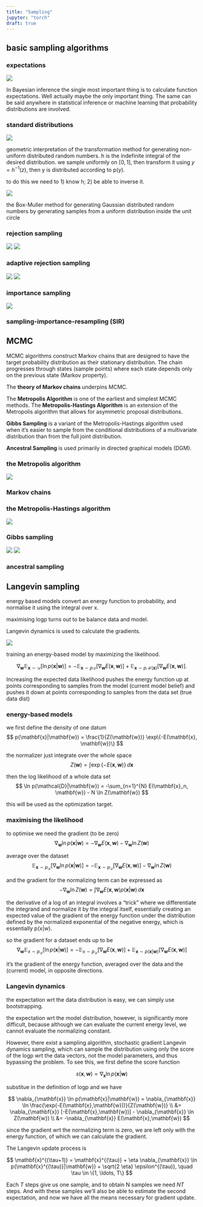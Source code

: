 ```yaml
---
title: "Sampling"
jupyter: "torch"
draft: true
---
```



## basic sampling algorithms

### expectations

![](./img/DLFC/Chapter-14/Figure_1.png)

In Bayesian inference the single most important thing is to calculate function expectations. Well actually maybe the only important thing. The same can be said anywhere in statistical inference or machine learning that probability distributions are involved.

### standard distributions

![](./img/DLFC/Chapter-14/Figure_2.png) 

geometric interpretation of the transformation method for generating non-uniform distributed random numbers. h is the indefinite integral of the desired distribution. we sample uniformly on $[0, 1]$, then transform it using $y=h^{-1}(z)$, then y is distributed according to p(y).

to do this we need to 1) know h; 2) be able to inverse it.

![](./img/DLFC/Chapter-14/Figure_3.png) 

the Box-Muller method for generating Gaussian distributed random numbers by generating samples from a uniform distribution inside the unit circle

### rejection sampling

![](./img/DLFC/Chapter-14/Figure_4.png)
![](./img/DLFC/Chapter-14/Figure_5.png)

### adaptive rejection sampling

![](./img/DLFC/Chapter-14/Figure_6.png)
![](./img/DLFC/Chapter-14/Figure_7.png)

### importance sampling

![](./img/DLFC/Chapter-14/Figure_8.png)

### sampling-importance-resampling (SIR)

## MCMC

MCMC algorithms construct Markov chains that are designed to have the target probability distribution as their stationary distribution. The chain progresses through states (sample points) where each state depends only on the previous state (Markov property).

The **theory of Markov chains** underpins MCMC.

The **Metropolis Algorithm** is one of the earliest and simplest MCMC methods. The **Metropolis-Hastings Algorithm** is an extension of the Metropolis algorithm that allows for asymmetric proposal distributions.

**Gibbs Sampling** is a variant of the Metropolis-Hastings algorithm used when it's easier to sample from the conditional distributions of a multivariate distribution than from the full joint distribution.

**Ancestral Sampling** is used primarily in directed graphical models (DGM).

### the Metropolis algorithm

![](./img/DLFC/Chapter-14/Figure_9.png)

### Markov chains

### the Metropolis-Hastings algorithm

![](./img/DLFC/Chapter-14/Figure_10.png)

### Gibbs sampling

![](./img/DLFC/Chapter-14/Figure_11.png)
![](./img/DLFC/Chapter-14/Figure_12.png)

### ancestral sampling

## Langevin sampling

energy based models convert an energy function to probability, and normalise it using the integral over x.

maximising logp turns out to be balance data and model.

Langevin dynamics is used to calculate the gradients.

![](./img/DLFC/Chapter-14/Figure_13.png)

training an energy-based model by maximizing the likelihood.

$$
\nabla_{\mathbf{w}}\mathbb{E}_{\mathbf{x} \sim \mathcal{D}}[ \ln p(\mathbf{x}|\mathbf{w}) ] = -\mathbb{E}_{\mathbf{x} \sim p\mathcal{D}}[ \nabla_{\mathbf{w}}E(\mathbf{x},\mathbf{w}) ] + \mathbb{E}_{\mathbf{x} \sim p\mathcal{M}(\mathbf{x})}[ \nabla_{\mathbf{w}}E(\mathbf{x},\mathbf{w}) ].
$$

Increasing the expected data likelihood pushes the energy function up at points corresponding to samples from the model (current model belief) and pushes it down at points corresponding to samples from the data set (true data dist)

### energy-based models

we first define the density of one datum
$$
p(\mathbf{x}|\mathbf{w}) = \frac{1}{Z(\mathbf{w})} \exp\{-E(\mathbf{x}, \mathbf{w})\} 
$$

the normalizer just integrate over the whole space
$$
Z(\mathbf{w}) = \int \exp\{-E(\mathbf{x}, \mathbf{w})\} \, d\mathbf{x} 
$$

then the log likelihood of a whole data set
$$ \ln p(\mathcal{D}|\mathbf{w}) = -\sum_{n=1}^{N} E(\mathbf{x}_n, \mathbf{w}) - N \ln Z(\mathbf{w}) $$

this will be used as the optimization target.

### maximising the likelihood

to optimise we need the gradient (to be zero)
$$
\nabla_{\mathbf{w}} \ln p(\mathbf{x}|\mathbf{w}) = -\nabla_{\mathbf{w}} E(\mathbf{x}, \mathbf{w}) - \nabla_{\mathbf{w}} \ln Z(\mathbf{w}) 
$$

average over the dataset
$$
\mathbb{E}_{\mathbf{x} \sim p_{\mathcal{D}}}[\nabla_{\mathbf{w}} \ln p(\mathbf{x}|\mathbf{w})] = -\mathbb{E}_{\mathbf{x} \sim p_{\mathcal{D}}}[\nabla_{\mathbf{w}}E(\mathbf{x}, \mathbf{w})] - \nabla_{\mathbf{w}} \ln Z(\mathbf{w}) 
$$

and the gradient for the normalizing term can be expressed as
$$
-\nabla_{\mathbf{w}} \ln Z(\mathbf{w}) = \int \nabla_{\mathbf{w}}E(\mathbf{x}, \mathbf{w}) p(\mathbf{x}|\mathbf{w}) \, d\mathbf{x} 
$$

the derivative of a log of an integral involves a "trick" where we differentiate the integrand and normalize it by the integral itself, essentially creating an expected value of the gradient of the energy function under the distribution defined by the normalized exponential of the negative energy, which is essentially p(x|w).

so the gradient for a dataset ends up to be
$$
\nabla_{\mathbf{w}}\mathbb{E}_{x \sim p_{\mathcal{D}}}[\ln p(\mathbf{x}|\mathbf{w})] = -\mathbb{E}_{x \sim p_{\mathcal{D}}}[\nabla_{\mathbf{w}}E(\mathbf{x}, \mathbf{w})] + \mathbb{E}_{\mathbf{x} \sim p(\mathbf{x}|\mathbf{w})}[\nabla_{\mathbf{w}}E(\mathbf{x}, \mathbf{w})] 
$$

it's the gradient of the energy function, averaged over the data and the (current) model, in opposite directions.

### Langevin dynamics

the expectation wrt the data distribution is easy, we can simply use bootstrapping.

the expectation wrt the model distribution, however, is significantly more difficult, because although we can evaluate the current energy level, we cannot evaluate the normalizing constant.

However, there exist a sampling algorithm, stochastic gradient Langevin dynamics sampling, which can sample the distribution using only the score of the logp wrt the data vectors, not the model parameters, and thus bypassing the problem. To see this, we first define the score
function

$$
s(\mathbf{x}, \mathbf{w}) = \nabla_{\mathbf{x}} \ln p(\mathbf{x}|\mathbf{w}) 
$$

substitue in the definition of logp and we have

$$
\nabla_{\mathbf{x}} \ln p(\mathbf{x}|\mathbf{w}) = \nabla_{\mathbf{x}} \ln \frac{\exp(-E(\mathbf{x},\mathbf{w}))}{Z(\mathbf{w})} \\
&= \nabla_{\mathbf{x}} [-E(\mathbf{x},\mathbf{w})] - \nabla_{\mathbf{x}} \ln Z(\mathbf{w}) \\
&= -\nabla_{\mathbf{x}} E(\mathbf{x},\mathbf{w}) 
$$

since the gradient wrt the normalizing term is zero, we are left only
with the energy function, of which we can calculate the gradient.

The Langevin update process is

$$
\mathbf{x}^{(\tau+1)} = \mathbf{x}^{(\tau)} + \eta \nabla_{\mathbf{x}} \ln p(\mathbf{x}^{(\tau)}|\mathbf{w}) + \sqrt{2 \eta} \epsilon^{(\tau)}, \quad \tau \in \{1, \ldots, T\} 
$$

Each $T$ steps give us one sample, and to obtain N samples we need $NT$ steps. And with these samples we'll also be able to estimate the second expectation, and now we have all the means necessary for gradient update.
